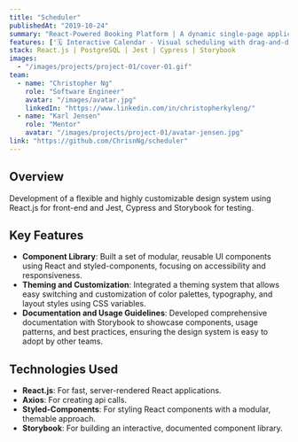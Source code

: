 ```yaml
---
title: "Scheduler"
publishedAt: "2019-10-24"
summary: "React-Powered Booking Platform | A dynamic single-page application for streamlined interview coordination"
features: ['🗓️ Interactive Calendar - Visual scheduling with drag-and-drop functionality', '📅 Persistent Data - PostgreSQL backend maintains all bookings', '🧪 Comprehensive Testing - 90%+ test coverage with Jest, Cypress & Storybook', '🔄 Real-time Updates - Instant confirmation notifications' ]
stack: React.js | PostgreSQL | Jest | Cypress | Storybook
images:
  - "/images/projects/project-01/cover-01.gif"
team:
  - name: "Christopher Ng"
    role: "Software Engineer"
    avatar: "/images/avatar.jpg"
    linkedIn: "https://www.linkedin.com/in/christopherkyleng/"
  - name: "Karl Jensen"
    role: "Mentor"
    avatar: "/images/projects/project-01/avatar-jensen.jpg"
link: "https://github.com/ChrisnNg/scheduler"
---
```


## Overview

Development of a flexible and highly customizable design system using React.js for front-end and Jest, Cypress and Storybook for testing.

## Key Features

- **Component Library**: Built a set of modular, reusable UI components using React and styled-components, focusing on accessibility and responsiveness.
- **Theming and Customization**: Integrated a theming system that allows easy switching and customization of color palettes, typography, and layout styles using CSS variables.
- **Documentation and Usage Guidelines**: Developed comprehensive documentation with Storybook to showcase components, usage patterns, and best practices, ensuring the design system is easy to adopt by other teams.

## Technologies Used

- **React.js**: For fast, server-rendered React applications.
- **Axios**: For creating api calls.
- **Styled-Components**: For styling React components with a modular, themable approach.
- **Storybook**: For building an interactive, documented component library.
